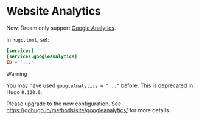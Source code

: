 # Website Analytics

Now, Dream only support [Google Analytics](https://www.google.com/analytics/).

In `hugo.toml`, set:

```toml
[services]
[services.googleAnalytics]
ID = '...'

```

> [!WARNING]
>
> You may have used `googleAnalytics = "..."` before. This is deprecated in Hugo `0.120.0`.
>
> Please upgrade to the new configuration. See https://gohugo.io/methods/site/googleanalytics/ for more details.
